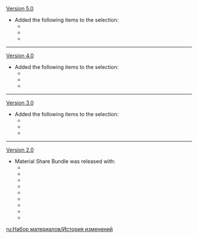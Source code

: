 {{Change History/Header}}
[[Version 5.0]]
* Added the following items to the selection:
** {{Item|Blazing Sacrificial Heart's Terror}}
** {{Item|Delirious Decadence of the Sacred Lord}}
** {{Item|Night-Wind's Mystic Consideration}}
----
[[Version 4.0]]
* Added the following items to the selection:
** {{Item|Fragment of an Ancient Chord}}
** {{Item|Dross of Pure Sacred Dewdrop}}
** {{Item|Broken Goblet of the Pristine Sea}}
----
[[Version 3.0]]
* Added the following items to the selection:
** {{Item|Copper Talisman of the Forest Dew}}
** {{Item|Oasis Garden's Reminiscence}}
** {{Item|Echo of Scorching Might}}
----
[[Version 2.0]]
* Material Share Bundle was released with:
** {{Item|Tile of Decarabian's Tower}}
** {{Item|Boreal Wolf's Milk Tooth}}
** {{Item|Fetters of the Dandelion Gladiator}}
** {{Item|Luminous Sands from Guyun}}
** {{Item|Mist Veiled Lead Elixir}}
** {{Item|Grain of Aerosiderite}}
** {{Item|Coral Branch of a Distant Sea}}
** {{Item|Narukami's Wisdom}}
** {{Item|Mask of the Wicked Lieutenant}}
<noinclude>


[[ru:Набор материалов/История изменений]]
</noinclude>